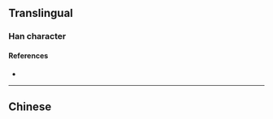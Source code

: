 {{also|埡}}
{{character info}}
==Translingual==

===Han character===
{{Han char|rn=32|rad=土|as=06|sn=9|four=|canj=GMTC|ids=⿰土亚}}

====References====
* {{Han ref|kx=0228.291|hdz=10437.090|uh=57AD|ud=22445}}

----

==Chinese==
{{zh-see|埡}}